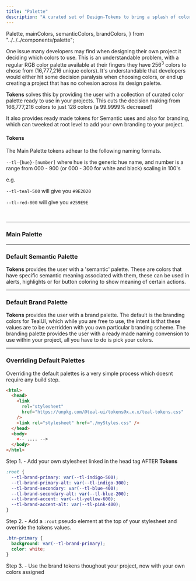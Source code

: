 ```yaml
---
title: "Palette"
description: "A curated set of Design-Tokens to bring a splash of color to your projects."
---
```


  Palette,
  mainColors,
  semanticColors,
  brandColors,
} from "../../../components/palette";


One issue many developers may find when designing their own project it deciding which colors to use. This is an understandable problem,
with a regular RGB color palette available at their fingers they have 256<sup>3</sup> colors to chose from (16,777,216 unique colors). It's understandable that
developers would either hit some decision paralysis when choosing colors, or end up creating a project that has no cohesion across its design palette.

**Tokens** solves this by providing the user with a collection of curated color palette ready to use in your projects. This cuts the decision making from 166,777,216 colors to just 128 colors (a 99.9999% decrease!)

It also provides ready made tokens for Semantic uses and also for branding, which can tweeked at root level to add your own branding to your project.

#### Tokens

The Main Palette tokens adhear to the following naming formats.

`--tl-{hue}-[number]` where hue is the generic hue name, and number is a range from 000 - 900 (or 000 - 300 for white and black) scaling in 100's

e.g.

`--tl-teal-500` will give you `#9E2020`

`--tl-red-800` will give you `#259E9E`

<br />

---

### Main Palette

<Palette colors={mainColors} shouldSort />

---

### Default Semantic Palette

**Tokens** provides the user with a 'semantic' palette. These are colors that have specific semantic meaning associated with them, these can be used in alerts, highlights or for button coloring to show meaning of certain actions.

<Palette colors={semanticColors} />

---

### Default Brand Palette

**Tokens** provides the user with a brand palette. The default is the branding colors for TealUI, which while you are free to use, the intent is that these values are to be overridden with you own particular branding scheme.
The branding palette provides the user with a ready made naming convension to use within your project, all you have to do is pick your colors.

<Palette colors={brandColors} />

---

### Overriding Default Palettes

Overriding the default palettes is a very simple process which doesnt require any build step.

```html
<html>
  <head>
    <link
      rel="stylesheet"
      href="https://unpkg.com/@teal-ui/tokens@x.x.x/teal-tokens.css"
    />
    <link rel="stylesheet" href="./myStyles.css" />
  </head>
  <body>
    <-- .... -->
  </body>
</html>
```

<ExampleCard>
  Step 1. - Add your own stylesheet linked in the head tag AFTER <b>Tokens</b>
</ExampleCard>

```css
:root {
  --tl-brand-primary: var(--tl-indigo-500);
  --tl-brand-primary-alt: var(--tl-indigo-300);
  --tl-brand-secondary: var(--tl-blue-400);
  --tl-brand-secondary-alt: var(--tl-blue-200);
  --tl-brand-accent: var(--tl-yellow-600);
  --tl-brand-accent-alt: var(--tl-pink-400);
}
```

<ExampleCard>

  <p>Step 2. - Add a <code>:root</code> pseudo element at the top of your stylesheet and override the tokens values.</p>
 
</ExampleCard>

```css
.btn-primary {
  background: var(--tl-brand-primary);
  color: white;
}
```

<ExampleCard>
  Step 3. - Use the brand tokens thoughout your project, now with your own
  colors assigned
</ExampleCard>
